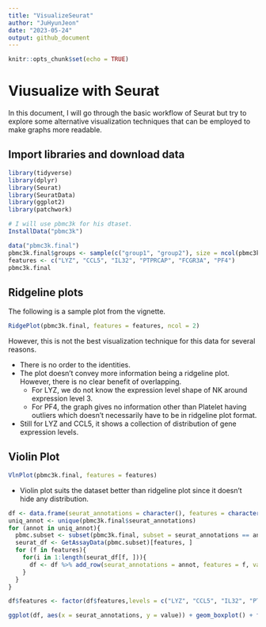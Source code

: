 ```yaml
---
title: "VisualizeSeurat"
author: "JuHyunJeon"
date: "2023-05-24"
output: github_document
---
```


```r
knitr::opts_chunk$set(echo = TRUE)
```

# Viusualize with Seurat

In this document, I will go through the basic workflow of Seurat but try to explore some alternative visualization techniques that can be employed to make graphs more readable.

## Import libraries and download data

```r
library(tidyverse)
library(dplyr)
library(Seurat)
library(SeuratData)
library(ggplot2)
library(patchwork)

# I will use pbmc3k for his dtaset.
InstallData("pbmc3k")

data("pbmc3k.final")
pbmc3k.final$groups <- sample(c("group1", "group2"), size = ncol(pbmc3k.final), replace = TRUE)
features <- c("LYZ", "CCL5", "IL32", "PTPRCAP", "FCGR3A", "PF4")
pbmc3k.final
```

## Ridgeline plots

The following is a sample plot from the vignette.

```r
RidgePlot(pbmc3k.final, features = features, ncol = 2)
```

However, this is not the best visualization technique for this data for several reasons.

- There is no order to the identities.
- The plot doesn't convey more information being a ridgeline plot. However, there is no clear benefit of overlapping.
  - For LYZ, we do not know the expression level shape of NK around expression level 3.
  - For PF4, the graph gives no information other than Platelet having outliers which doesn't necessarily have to be in ridgeline plot format.
- Still for LYZ and CCL5, it shows a collection of distribution of gene expression levels.

## Violin Plot

```r
VlnPlot(pbmc3k.final, features = features)
```

- Violin plot suits the dataset better than ridgeline plot since it doesn't hide any distribution.
```r
df <- data.frame(seurat_annotations = character(), features = character(), value = numeric())
uniq_annot <- unique(pbmc3k.final$seurat_annotations)
for (annot in uniq_annot){
  pbmc.subset <- subset(pbmc3k.final, subset = seurat_annotations == annot)
  seurat_df <- GetAssayData(pbmc.subset)[features, ]
  for (f in features){
    for(i in 1:length(seurat_df[f, ])){
      df <- df %>% add_row(seurat_annotations = annot, features = f, value = seurat_df[f, i])
    }
  }
}

df$features <- factor(df$features,levels = c("LYZ", "CCL5", "IL32", "PTPRCAP", "FCGR3A", "PF4"))
```


```r
ggplot(df, aes(x = seurat_annotations, y = value)) + geom_boxplot() + facet_wrap(~features, nrow = 2, ncol = 3) + theme(axis.text.x = element_text(angle = 45, vjust = 0.5, hjust=1))
```

